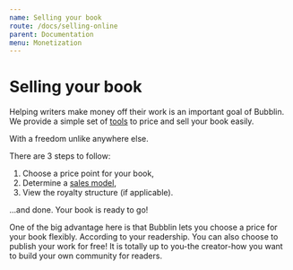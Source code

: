 ```yaml
---
name: Selling your book
route: /docs/selling-online
parent: Documentation
menu: Monetization
---
```


# Selling your book

Helping writers make money off their work is an
important goal of Bubblin. We provide a simple set of [tools](/docs/pricingtools) to price and sell your book easily.

With a freedom unlike anywhere else.

There are 3 steps to follow:

1. Choose a price point for your book,
2. Determine a [sales model](/docs/salesmodel),
3. View the royalty structure (if applicable).

...and done. Your book is ready to go!

One of the big advantage here is that Bubblin lets you choose a price for your book flexibly. According to your readership. You can also choose to publish your work for free!
It is totally up to you-the creator-how you want to build your own community for readers.
